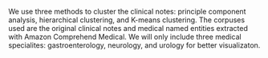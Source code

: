 
We use three methods to cluster the clinical notes: principle component analysis, hierarchical clustering, and K-means clustering. The corpuses used are the original clinical notes and medical named entities extracted with Amazon Comprehend Medical. We will only include three medical specialites: gastroenterology, neurology, and urology for better visualizaton.